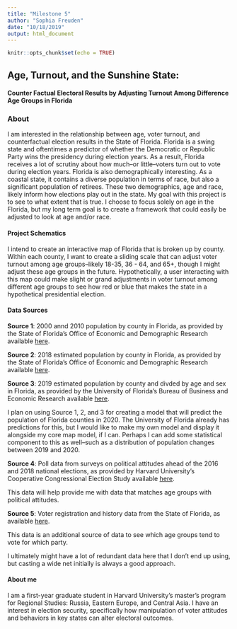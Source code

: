 ```yaml
---
title: "Milestone 5"
author: "Sophia Freuden"
date: "10/18/2019"
output: html_document
---
```


```r
knitr::opts_chunk$set(echo = TRUE)
```

## Age, Turnout, and the Sunshine State:  
#### Counter Factual Electoral Results by Adjusting Turnout Among Difference Age Groups in Florida  

### About

I am interested in the relationship between age, voter turnout, and counterfactual election results in the State of Florida. Florida is a swing state and oftentimes a predictor of whether the Democratic or Republic Party wins the presidency during election years. As a result, Florida receives a lot of scrutiny about how much--or little--voters turn out to vote during election years. Florida is also demographically interesting. As a coastal state, it contains a diverse population in terms of race, but also a significant population of retirees. These two demographics, age and race, likely inform how elections play out in the state. My goal with this project is to see to what extent that is true. I choose to focus solely on age in the Florida, but my long term goal is to create a framework that could easily be adjusted to look at age and/or race.

#### Project Schematics  

I intend to create an interactive map of Florida that is broken up by county. Within each county, I want to create a sliding scale that can adjust voter turnout among age groups--likely 18-35, 36 - 64, and 65+, though I might adjust these age groups in the future. Hypothetically, a user interacting with this map could make slight or grand adjustments in voter turnout among different age groups to see how red or blue that makes the state in a hypothetical presidential election.


#### Data Sources  

**Source 1**: 2000 annd 2010 population by county in Florida, as provided by the State of Florida's Office of Economic and Demographic Research available <a href="http://edr.state.fl.us/Content/population-demographics/data/index-censusdata.cfm">here</a>.

**Source 2**: 2018 estimated population by county in Florida, as provided by the State of Florida's Office of Economic and Demographic Research available <a href="http://edr.state.fl.us/Content/population-demographics/data/index-floridaproducts.cfm">here</a>.

**Source 3**: 2019 estimated population by county and divded by age and sex in Florida, as provided by the University of Florida's Bureau of Business and Economic Research available <a href="https://www.bebr.ufl.edu/population">here</a>.

I plan on using Source 1, 2, and 3 for creating a model that will predict the population of Florida counties in 2020. The University of Florida already has predictions for this, but I would like to make my own model and display it alongside my core map model, if I can. Perhaps I can add some statistical component to this as well--such as a distribution of population changes between 2019 and 2020.

**Source 4**: Poll data from surveys on political attitudes ahead of the 2016 and 2018 national elections, as provided by Harvard University's Cooperative Congressional Election Study available <a href="https://cces.gov.harvard.edu/">here</a>.

This data will help provide me with data that matches age groups with political attitudes.

**Source 5**: Voter registration and history data from the State of Florida, as available <a href="https://dos.myflorida.com/elections/data-statistics/voter-registration-statistics/voter-registration-monthly-reports/">here</a>.

This data is an additional source of data to see which age groups tend to vote for which party.

I ultimately might have a lot of redundant data here that I don't end up using, but casting a wide net initially is always a good approach.

#### About me  

I am a first-year graduate student in Harvard University's master's program for Regional Studies: Russia, Eastern Europe, and Central Asia. I have an interest in election security, specifically how manipulation of voter attitudes and behaviors in key states can alter electoral outcomes.